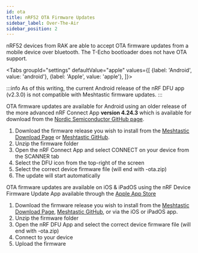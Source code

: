 ```yaml
---
id: ota
title: nRF52 OTA Firmware Updates
sidebar_label: Over-The-Air
sidebar_position: 2
---
```



nRF52 devices from RAK are able to accept OTA firmware updates from a mobile device over bluetooth. The T-Echo bootloader does not have OTA support.

<Tabs
groupId="settings"
defaultValue="apple"
values={[
{label: 'Android', value: 'android'},
{label: 'Apple', value: 'apple'},
]}>

<TabItem value="android">

:::info
As of this writing, the current Android release of the nRF DFU app (v2.3.0) is not compatible with Meshtastic firmware updates.
:::

OTA firmware updates are available for Android using an older release of the more advanced nRF Connect App __version 4.24.3__ which is available for download from the [Nordic Semiconductor GitHub page](https://github.com/NordicSemiconductor/Android-nRF-Connect/releases/tag/v4.24.3).

1. Download the firmware release you wish to install from the [Meshtastic Download Page](/downloads) or [Meshtastic GitHub](https://github.com/meshtastic/firmware/releases).
2. Unzip the firmware folder
3. Open the nRF Connect App and select CONNECT on your device from the SCANNER tab
4. Select the DFU icon from the top-right of the screen
5. Select the correct device firmware file (will end with -ota.zip)
6. The update will start automatically

</TabItem>


<TabItem value="apple">

OTA firmware updates are available on iOS & iPadOS using the nRF Device Firmware Update App available through the [Apple App Store](https://apps.apple.com/us/app/nrf-device-firmware-update/id1624454660)

1. Download the firmware release you wish to install from the [Meshtastic Download Page](/downloads), [Meshtastic GitHub](https://github.com/meshtastic/firmware/releases), or via the iOS or iPadOS app.
2. Unzip the firmware folder
3. Open the nRF DFU App and select the correct device firmware file (will end with -ota.zip)
4. Connect to your device
5. Upload the firmware

</TabItem>
</Tabs>
